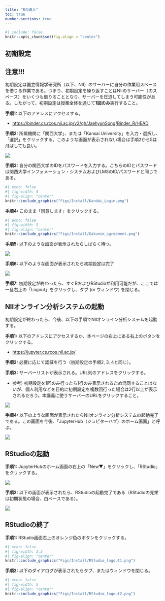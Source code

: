 ```yaml
---
title: "Rの導入"
toc: true
number-sections: true
---
```


```r
#| include: false
knitr::opts_chunk$set(fig.align = "center")
```

## 初期設定

:::{.callout-important}
## 注意!!!

初期設定は国立情報学研究所（以下、NII）のサーバーに自分の作業用スペースを借りる作業である。つまり、初期設定を繰り返すことはNIIのサーバー（のスペース）をいくつも借りることとなり、サーバーを圧迫してしまう可能性がある。したがって、初期設定は授業全体を通じて**1回のみ**実行すること。
:::

**手順1:** 以下のアドレスにアクセスする。

* <a href="https://binder.cs.rcos.nii.ac.jp/v2/gh/JaehyunSong/Binder_R/HEAD" target="_blank">https://binder.cs.rcos.nii.ac.jp/v2/gh/JaehyunSong/Binder_R/HEAD</a>

**手順2:** 所属機関に「関西大学」、または「Kansai University」を入力・選択し、「選択」をクリックする。このような画面が表示されない場合は手順2から5は飛ばしても良い。

![](Figs/Install/iDP_select.png)

**手順3:** 自分の関西大学のIDをパスワードを入力する。こちらのIDとパスワードは関西大学インフォメーション・システムおよびLMSのID/パスワードと同じである。

```r
#| echo: false
#| fig-width: 4
#| fig-align: "center"
knitr::include_graphics("Figs/Install/Kandai_Login.png")
```

**手順4:** このまま「同意します」をクリックする。

```r
#| echo: false
#| fig-width: 5
#| fig-align: "center"
knitr::include_graphics("Figs/Install/Gakunin_agreement.png")
```

**手順5:** 以下のような画面が表示されたらしばらく待つ。

![](Figs/Install/Binder_Setup.png)

**手順6:** 以下のような画面が表示されたら初期設定は完了

![](Figs/Install/Jupyterhub_home.png)

**手順7:** 初期設定が終わったら、すぐRおよびRStudioが利用可能だが、ここでは一旦右上の「Logout」をクリックし、タブ (or ウィンドウ) を閉じる。

## NIIオンライン分析システムの起動

初期設定が終わったら、今後、以下の手順でNIIオンライン分析システムを起動する。

**手順1:** 以下のアドレスにアクセスするか、本ページの右上にある右上の<a href="https://jupyter.cs.rcos.nii.ac.jp/" target="_blank"><i class="bi bi-graph-up"></i></a>ボタンをクリックする。

* <a href="https://jupyter.cs.rcos.nii.ac.jp/" target="_blank">https://jupyter.cs.rcos.nii.ac.jp/</a>

**手順2:** 必要に応じて認証を行う（初期設定の手順2, 3, 4と同じ）。

**手順3:** サーバーリストが表示される。URL列のアドレスをクリックする。

* 参考) 初期設定を1回のみ行ったら1行のみ表示されるため混同することはないが、個人利用などを目的に初期設定を複数回行った場合は2行以上が表示されるだろう。本講義に使うサーバーのURLをクリックすること。

![](Figs/Install/Jupyterhub_serverlist.png)

**手順4:** 以下のような画面が表示されたらNIIオンライン分析システムの起動完了である。この画面を今後、「JupyterHub（ジュピターハブ）のホーム画面」と呼ぶ。

![](Figs/Install/Jupyterhub_home.png)

## RStudioの起動

**手順1:** JupyterHubのホーム画面の右上の「New▼」をクリックし、「RStudio」をクリックする。

![](Figs/Install/RStudio_launch.png)

**手順2:** 以下の画面が表示されたら、RStudioの起動完了である（RStudioの見栄は初期状態の場合、白ベースである）。

![](Figs/Install/RStudio_home.png)

## RStudioの終了

**手順1:** RStudio画面右上のオレンジ色のボタンをクリックする。

```r
#| echo: false
#| fig-width: 3.5
#| fig-align: "center"
knitr::include_graphics("Figs/Install/RStudio_logout1.png")
```

**手順2:** 以下のダイアログが表示されたらタブ、またはウィンドウを閉じる。

```r
#| echo: false
#| fig-width: 5
#| fig-align: "center"
knitr::include_graphics("Figs/Install/RStudio_logout2.png")
```